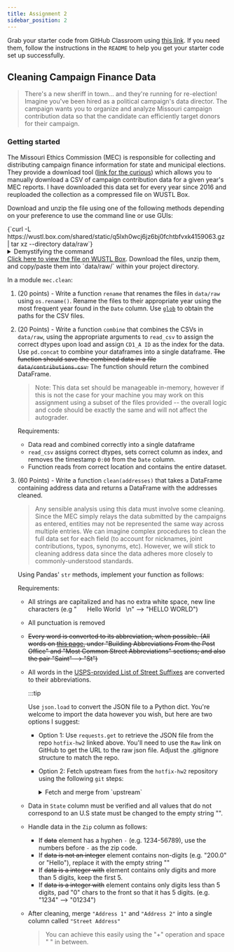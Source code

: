 ```yaml
---
title: Assignment 2
sidebar_position: 2
---
```


Grab your starter code from GitHub Classroom using [this link](https://classroom.github.com/a/EXN5F33w). If you need them, follow the instructions in the `README` to help you get your starter code set up successfully.

## Cleaning Campaign Finance Data

> There's a new sheriff in town... and they're running for re-election! Imagine you've been hired as a political campaign's data director. The campaign wants you to organize and analyze Missouri campaign contribution data so that the candidate can efficiently target donors for their campaign. 

### Getting started
The Missouri Ethics Commission (MEC) is responsible for collecting and distributing campaign finance information for state and municipal elections. They provide a download tool ([link for the curious](https://mec.mo.gov/MEC/Campaign_Finance/CF_ContrCSV.aspx)) which allows you to manually download a CSV of campaign contribution data for a given year's MEC reports. I have downloaded this data set for every year since 2016 and reuploaded the collection as a compressed file on WUSTL Box.

Download and unzip the file using one of the following methods depending on your preference to use the command line or use GUIs:


<Tabs>
	<TabItem value="Command Line">
		<CodeBlock language="shell">
			{`curl -L https://wustl.box.com/shared/static/q5lxh0wcj6jz6bj0fchtbfvxk4159063.gz | tar xz --directory data/raw`}
		</CodeBlock>
		<details>
			<summary>
				Demystifying the command
			</summary>
			cURL fetches the compressed tarball from the URL. The <code>-L</code> flag (short for <code>--location</code>) allows the command to follow the download redirect. The download is then <i>piped</i> (<code>|</code>) to the <code>tar</code> command which <i>extracts</i> (<code>x</code>) the <i>zipped</i> folder (<code>z</code>) and places the output in <code>data/raw/</code>.
		</details>
	</TabItem>
	<TabItem value="GUI">
		<a href="https://wustl.box.com/s/khyvqw1sj6vpuxsb4tbyrjy2e7vj6ivr">Click here to view the file on WUSTL Box</a>. Download the files, unzip them, and copy/paste them into `data/raw/` within your project directory.
	</TabItem>
</Tabs>

In a module `mec.clean`:

1. (20 points) - Write a function `rename` that renames the files in `data/raw` using `os.rename()`. Rename the files to their appropriate year using the most frequent year found in the `Date` column. Use [`glob`](https://docs.python.org/3/library/glob.html) to obtain the paths for the CSV files.
2. (20 Points) - Write a function `combine` that combines the CSVs in `data/raw`, using the appropriate arguments to `read_csv` to assign the correct dtypes upon load and assign `CD1_A ID` as the index for the data. Use `pd.concat` to combine your dataframes into a single dataframe.  ~~The function should save the combined data in a file `data/contributions.csv`.~~ The function should return the combined DataFrame. 
    > Note: This data set should be manageable in-memory, however if this is not the case for your machine you may work on this assignment using a subset of the files provided -- the overall logic and code should be exactly the same and will not affect the autograder.

	Requirements:
	- Data read and combined correctly into a single dataframe
	- `read_csv` assigns correct dtypes, sets correct column as index, and removes the timestamp `0:00` from the `Date` column.
	- Function reads from correct location and contains the entire dataset.

3. (60 Points) - Write a function `clean(addresses)` that takes a DataFrame containing address data and returns a DataFrame with the addresses cleaned.
    
    > Any sensible analysis using this data must involve some cleaning. Since the MEC simply relays the data submitted by the campaigns as entered, entities may not be represented the same way across multiple entries. We can imagine complex procedures to clean the full data set for each field (to account for nicknames, joint contributions, typos, synonyms, etc). However, we will stick to cleaning address data since the data adheres more closely to commonly-understood standards.
    
    Using Pandas' `str` methods, implement your function as follows:
    
    Requirements:
    - All strings are capitalized and has no extra white space, new line characters 
    (e.g " &nbsp;&nbsp;&nbsp;&nbsp;  Hello World &nbsp;    \n"  --> "HELLO WORLD")
    - All punctuation is removed
    - ~~Every word is converted to its abbreviation, when possible. (All words on [this page](https://abbreviations.yourdictionary.com/articles/usps-street-and-building-abbreviations.html), under "Building Abbreviations From the Post Office" and "Most Common Street Abbreviations" sections; and also the pair "Saint" --> "St")~~
	- All words in the [USPS-provided List of Street Suffixes](https://github.com/wustl-data/hw2-hotfix/blob/main/data/suffixes.json) are converted to their abbreviations.
		
		:::tip

		Use `json.load` to convert the JSON file to a Python dict. You're welcome to import the data however you wish, but here are two options I suggest:
		- Option 1: Use `requests.get` to retrieve the JSON file from the repo `hotfix-hw2` linked above. You'll need to use the `Raw` link on GitHub to get the URL to the raw json file. Adjust the .gitignore structure to match the repo.
		- Option 2: Fetch upstream fixes from the `hotfix-hw2` repository using the following `git` steps:
			<details>
			<summary>Fetch and merge from `upstream`</summary>

			1. Add the hotfix repo as a `remote` to your repository named `upstream`:
			```bash
			git remote add upstream https://github.com/wustl-data/hw2-hotfix.git

			```
			2. Set the remote that your `main` branch is tracking to `hotfix-hw2`:
			```
			git branch --set-upstream-to upstream/main
			```
			3. Confirm your fetched changes match what you expect:
			```
			git diff main upstream/main
			```
			</details>
    - Data in `State` column must be verified and all values that do not correspond to an U.S state must be changed to the empty string "". 
    - Handle data in the `Zip` column as follows:
	    - If ~~data~~ element has a hyphen `-` (e.g. 1234-56789), use the numbers before `-` as the zip code. 
	    - If ~~data is not an integer~~ element contains non-digits (e.g. "200.0" or "Hello"), replace it with the empty string ""
	    - If ~~data is a integer with~~ element contains only digits and more than 5 digits, keep the first 5.
	    - If ~~data is a integer with~~ element contains only digits less than 5 digits, pad "0" chars to the front so that it has 5 digits. 
	    (e.g. "1234" --> "01234")
	    
	 -  After cleaning, merge `"Address 1"` and `"Address 2"` into a single column called `"Street Address"` 
	    > You can achieve this easily using the "+" operation and space " " in between.
     
